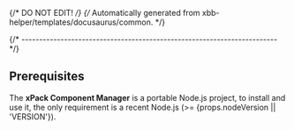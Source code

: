 {/* DO NOT EDIT! */}
{/* Automatically generated from xbb-helper/templates/docusaurus/common. */}

{/* ------------------------------------------------------------------------ */}

## Prerequisites

The **xPack Component Manager** is a portable Node.js project,
to install and use it, the only requirement is a recent Node.js
(>= {props.nodeVersion || 'VERSION'}).
